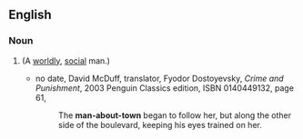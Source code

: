 ==English==
{{rfe}}
===Noun===
{{en-noun|head=[[man]]-[[about]]-[[town]]|men-about-town}}

# {{alternative spelling of|man about town|lang=en}} (A [[worldly]], [[social]] man.)
#* no date,<!--It should be possible to find out when McDuff translated C&P, but I don't know when it was--> David McDuff, translator, Fyodor Dostoyevsky, ''Crime and Punishment'', 2003 Penguin Classics edition, ISBN 0140449132, page 61,
#*: The '''man-about-town''' began to follow her, but along the other side of the boulevard, keeping his eyes trained on her.